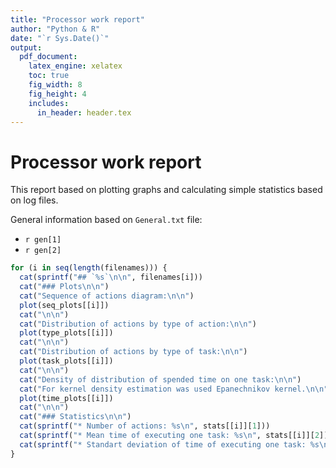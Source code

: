 ```yaml
---
title: "Processor work report"
author: "Python & R"
date: "`r Sys.Date()`"
output:
  pdf_document:
    latex_engine: xelatex
    toc: true
    fig_width: 8
    fig_height: 4
    includes:
      in_header: header.tex
---
```

# Processor work report

This report based on plotting graphs and calculating simple statistics based on log files.

General information based on `General.txt` file:

* `r gen[1]`
* `r gen[2]`

```r
for (i in seq(length(filenames))) {
  cat(sprintf("## `%s`\n\n", filenames[i]))
  cat("### Plots\n\n")
  cat("Sequence of actions diagram:\n\n")
  plot(seq_plots[[i]])
  cat("\n\n")
  cat("Distribution of actions by type of action:\n\n")
  plot(type_plots[[i]])
  cat("\n\n")
  cat("Distribution of actions by type of task:\n\n")
  plot(task_plots[[i]])
  cat("\n\n")
  cat("Density of distribution of spended time on one task:\n\n")
  cat("For kernel density estimation was used Epanechnikov kernel.\n\n")
  plot(time_plots[[i]])
  cat("\n\n")
  cat("### Statistics\n\n")
  cat(sprintf("* Number of actions: %s\n", stats[[i]][1]))
  cat(sprintf("* Mean time of executing one task: %s\n", stats[[i]][2]))
  cat(sprintf("* Standart deviation of time of executing one task: %s\n\n", stats[[i]][3]))
}
```